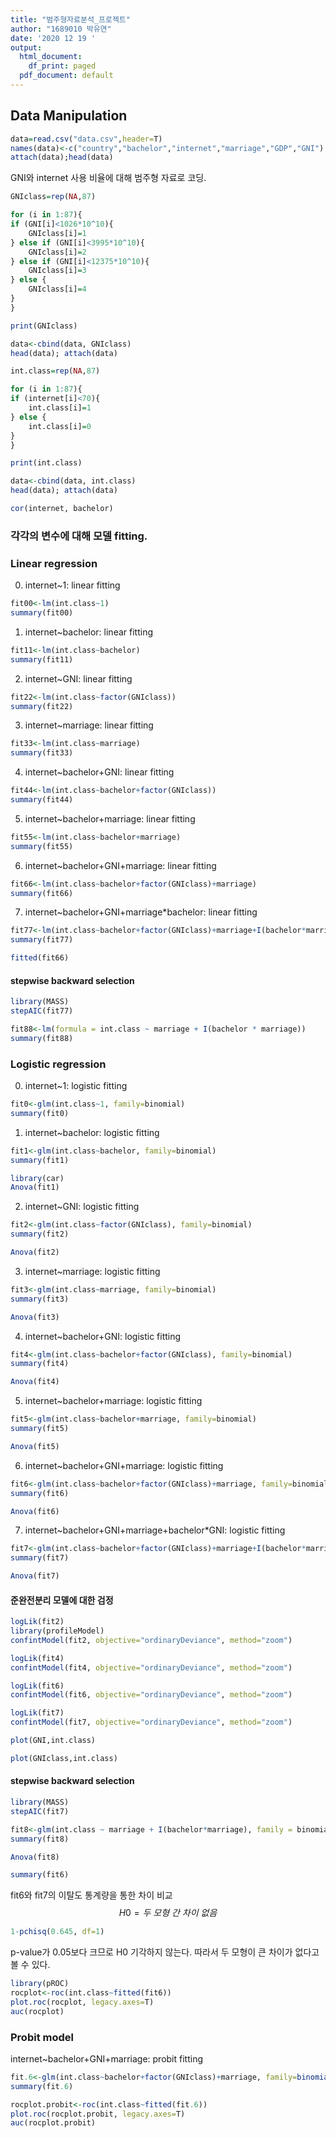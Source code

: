 ```yaml
---
title: "범주형자료분석_프로젝트"
author: "1689010 박유연"
date: '2020 12 19 '
output:
  html_document:
    df_print: paged
  pdf_document: default
---
```


## Data Manipulation

```r
data=read.csv("data.csv",header=T)
names(data)<-c("country","bachelor","internet","marriage","GDP","GNI")
attach(data);head(data)
```

GNI와 internet 사용 비율에 대해 범주형 자료로 코딩.

```r
GNIclass=rep(NA,87)

for (i in 1:87){
if (GNI[i]<1026*10^10){
	GNIclass[i]=1
} else if (GNI[i]<3995*10^10){
	GNIclass[i]=2
} else if (GNI[i]<12375*10^10){
	GNIclass[i]=3
} else {
	GNIclass[i]=4
}
}

print(GNIclass)

data<-cbind(data, GNIclass)
head(data); attach(data)
```

```r
int.class=rep(NA,87)

for (i in 1:87){
if (internet[i]<70){
	int.class[i]=1
} else {
	int.class[i]=0
}
}

print(int.class)

data<-cbind(data, int.class)
head(data); attach(data)
```
```r
cor(internet, bachelor)
```

### 각각의 변수에 대해 모델 fitting. <br>
### Linear regression
0) internet~1: linear fitting
```r
fit00<-lm(int.class~1)
summary(fit00)
```

1) internet~bachelor: linear fitting
```r
fit11<-lm(int.class~bachelor)
summary(fit11)
```

2) internet~GNI: linear fitting
```r
fit22<-lm(int.class~factor(GNIclass))
summary(fit22)
```

3) internet~marriage: linear fitting
```r
fit33<-lm(int.class~marriage)
summary(fit33)
```

4) internet~bachelor+GNI: linear fitting
```r
fit44<-lm(int.class~bachelor+factor(GNIclass))
summary(fit44)
```

5) internet~bachelor+marriage: linear fitting
```r
fit55<-lm(int.class~bachelor+marriage)
summary(fit55)
```

6) internet~bachelor+GNI+marriage: linear fitting
```r
fit66<-lm(int.class~bachelor+factor(GNIclass)+marriage)
summary(fit66)
```

7) internet~bachelor+GNI+marriage*bachelor: linear fitting
```r
fit77<-lm(int.class~bachelor+factor(GNIclass)+marriage+I(bachelor*marriage))
summary(fit77)
```
```r
fitted(fit66)
```


#### stepwise backward selection
```r
library(MASS)
stepAIC(fit77)
```
```r
fit88<-lm(formula = int.class ~ marriage + I(bachelor * marriage))
summary(fit88)
```


### Logistic regression
0) internet~1: logistic fitting
```r
fit0<-glm(int.class~1, family=binomial)
summary(fit0)
```

1) internet~bachelor: logistic fitting
```r
fit1<-glm(int.class~bachelor, family=binomial)
summary(fit1)
```

```r
library(car)
Anova(fit1)
```

2) internet~GNI: logistic fitting
```r
fit2<-glm(int.class~factor(GNIclass), family=binomial)
summary(fit2)
```

```r
Anova(fit2)
```

3) internet~marriage: logistic fitting
```r
fit3<-glm(int.class~marriage, family=binomial)
summary(fit3)
```
```r
Anova(fit3)
```

4) internet~bachelor+GNI: logistic fitting
```r
fit4<-glm(int.class~bachelor+factor(GNIclass), family=binomial)
summary(fit4)
```

```r
Anova(fit4)
```

5) internet~bachelor+marriage: logistic fitting
```r
fit5<-glm(int.class~bachelor+marriage, family=binomial)
summary(fit5)
```
```r
Anova(fit5)
```

6) internet~bachelor+GNI+marriage: logistic fitting
```r
fit6<-glm(int.class~bachelor+factor(GNIclass)+marriage, family=binomial)
summary(fit6)
```
```r
Anova(fit6)
```


7) internet~bachelor+GNI+marriage+bachelor*GNI: logistic fitting
```r
fit7<-glm(int.class~bachelor+factor(GNIclass)+marriage+I(bachelor*marriage), family=binomial)
summary(fit7)
```
```r
Anova(fit7)
```


#### 준완전분리 모델에 대한 검정
```r
logLik(fit2)
library(profileModel)
confintModel(fit2, objective="ordinaryDeviance", method="zoom")
```

```r
logLik(fit4)
confintModel(fit4, objective="ordinaryDeviance", method="zoom")
```


```r
logLik(fit6)
confintModel(fit6, objective="ordinaryDeviance", method="zoom")
```

```r
logLik(fit7)
confintModel(fit7, objective="ordinaryDeviance", method="zoom")
```
```r
plot(GNI,int.class)
```

```r
plot(GNIclass,int.class)
```




#### stepwise backward selection
```r
library(MASS)
stepAIC(fit7)
```

```r
fit8<-glm(int.class ~ marriage + I(bachelor*marriage), family = binomial)
summary(fit8)
```
```r
Anova(fit8)
```

```r
summary(fit6)
```
fit6와 fit7의 이탈도 통계량을 통한 차이 비교
$$H0=두 \ 모형 \ 간 \ 차이 \ 없음$$
```r
1-pchisq(0.645, df=1)
```
p-value가 0.05보다 크므로 H0 기각하지 않는다. 따라서 두 모형이 큰 차이가 없다고 볼 수 있다.

```r
library(pROC)
rocplot<-roc(int.class~fitted(fit6))
plot.roc(rocplot, legacy.axes=T)
auc(rocplot) 
```

### Probit model
internet~bachelor+GNI+marriage: probit fitting
```r
fit.6<-glm(int.class~bachelor+factor(GNIclass)+marriage, family=binomial(link=probit))
summary(fit.6)
```
```r
rocplot.probit<-roc(int.class~fitted(fit.6))
plot.roc(rocplot.probit, legacy.axes=T)
auc(rocplot.probit) 
```